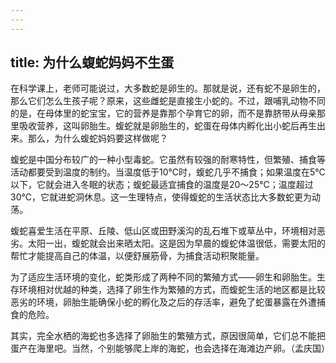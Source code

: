 ```yaml
---
---
---
```

title: 为什么蝮蛇妈妈不生蛋
---




在科学课上，老师可能说过，大多数蛇是卵生的。那就是说，还有蛇不是卵生的，那么它们怎么生孩子呢？原来，这些雌蛇是直接生小蛇的。不过，跟哺乳动物不同的是，在母体里的蛇宝宝，它的营养是靠那个孕育它的卵，而不是靠脐带从母亲那里吸收营养，这叫卵胎生。蝮蛇就是卵胎生的，蛇蛋在母体内孵化出小蛇后再生出来。那么，为什么蝮蛇妈妈要这样做呢？



蝮蛇是中国分布较广的一种小型毒蛇。它虽然有较强的耐寒特性，但繁殖、捕食等活动都要受到温度的制约。当温度低于10℃时，蝮蛇几乎不捕食；如果温度在5℃以下，它就会进入冬眠的状态；蝮蛇最适宜捕食的温度是20～25℃；温度超过30℃，它就进蛇洞休息。这一生理特点，使得蝮蛇的生活状态比大多数蛇更为动荡。

蝮蛇喜爱生活在平原、丘陵、低山区或田野溪沟的乱石堆下或草丛中，环境相对恶劣。太阳一出，蝮蛇就会出来晒太阳。这是因为早晨的蝮蛇体温很低，需要太阳的帮忙才能提高自己的体温，以便舒展筋骨，为捕食活动积聚能量。

为了适应生活环境的变化，蛇类形成了两种不同的繁殖方式——卵生和卵胎生。生存环境相对优越的种类，选择了卵生作为繁殖的方式，而蝮蛇生活的地区都是比较恶劣的环境，卵胎生能确保小蛇的孵化及之后的存活率，避免了蛇蛋暴露在外遭捕食的危险。

其实，完全水栖的海蛇也多选择了卵胎生的繁殖方式，原因很简单，它们总不能把蛋产在海里吧。当然，个别能够爬上岸的海蛇，也会选择在海滩边产卵。（孟庆国）